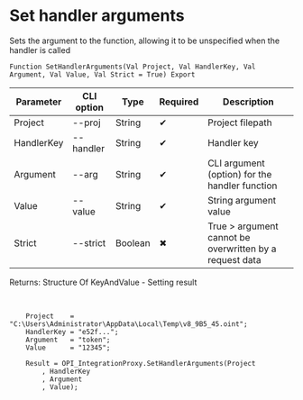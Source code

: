 ﻿---
sidebar_position: 1
---


# Set handler arguments
 Sets the argument to the function, allowing it to be unspecified when the handler is called



`Function SetHandlerArguments(Val Project, Val HandlerKey, Val Argument, Val Value, Val Strict = True) Export`

  | Parameter | CLI option | Type | Required | Description |
  |-|-|-|-|-|
  | Project | --proj | String | &#x2714; | Project filepath |
  | HandlerKey | --handler | String | &#x2714; | Handler key |
  | Argument | --arg | String | &#x2714; | CLI argument (option) for the handler function |
  | Value | --value | String | &#x2714; | String argument value |
  | Strict | --strict | Boolean | &#x2716; | True > argument cannot be overwritten by a request data |

  
  Returns:  Structure Of KeyAndValue - Setting result

<br/>




```bsl title="1C:Enterprise/OneScript code example"
    Project    = "C:\Users\Administrator\AppData\Local\Temp\v8_9B5_45.oint";
    HandlerKey = "e52f...";
    Argument   = "token";
    Value      = "12345";

    Result = OPI_IntegrationProxy.SetHandlerArguments(Project
        , HandlerKey
        , Argument
        , Value);
```
 




